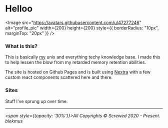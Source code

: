 
# Helloo

<Image
  src="https://avatars.githubusercontent.com/u/47277246"
  alt="profile_pic"
  width={200}
  height={200}
  style={{ borderRadius: "10px", marginTop: "20px" }}
/>

### What is this?

This is basically [my](https://github.com/blekmus) unix and everything techy knowledge base.
I made this to help lessen the blow from my retarded memory retention abilities.

The site is hosted on Github Pages and is built using [Nextra](https://github.com/shuding/nextra) with a few custom react components scattered here and there. 


<Cards>
  <Card
    title="Guides & Tutorials"
    href="/guides"
    arrow={true}
  />
    <Card
    title="General"
    href="/docs/general/global"
    arrow={true}
  />

</Cards>


### Sites

Stuff I've sprung up over time.


<Cards>
  <Card
    title="Portfolio"
    href="https://dinil.dev"
    target="_blank"
    arrow={true}
  />

  <Card
    title="The Lonely Lands"
    href="https://thelonelylands.com"
    target="_blank"
    arrow={true}
  />
  <Card
    title="Tools"
    href="https://tools.thelonelylands.com"
    target="_blank"
    arrow={true}
  />
  <Card
    title="Commicasa"
    href="https://git.dinil.dev"
    target="_blank"
    arrow={true}
  />
</Cards>

---

_<span style={{opacity: '30%'}}>All Copyrights © Screwed 2020 - Present. blekmus</span>_
